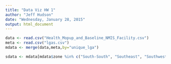 ```yaml
---
title: "Data Viz HW 1"
author: "Jeff Hudson"
date: "Wednesday, January 28, 2015"
output: html_document
---
```




```r

data <- read.csv("Health_Mopup_and_Baseline_NMIS_Facility.csv")
meta <- read.csv("lgas.csv")
mdata <- merge(data,meta,by="unique_lga")

sdata <- mdata[mdata$zone %in% c("South-South", "Southeast", "Southwest"),]

```



